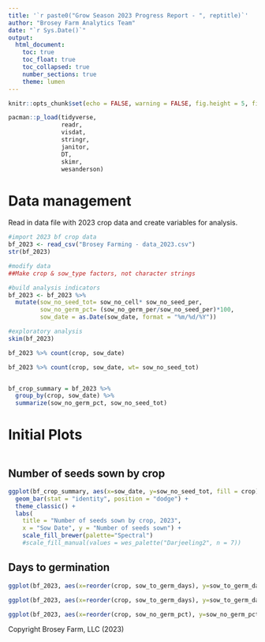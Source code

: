 ```yaml
---
title: '`r paste0("Grow Season 2023 Progress Report - ", reptitle)`'
author: "Brosey Farm Analytics Team"
date: "`r Sys.Date()`"
output: 
  html_document:
    toc: true
    toc_float: true
    toc_collapsed: true
    number_sections: true
    theme: lumen
---
```


```r
knitr::opts_chunk$set(echo = FALSE, warning = FALSE, fig.height = 5, fig.width = 10, fig.align = 'center')

pacman::p_load(tidyverse,
               readr,
               visdat,
               stringr,
               janitor,
               DT,
               skimr,
               wesanderson)


```

# Data management

Read in data file with 2023 crop data and create variables for analysis.

```r

#import 2023 bf crop data
bf_2023 <- read_csv("Brosey Farming - data_2023.csv")
str(bf_2023)

#modify data
##Make crop & sow_type factors, not character strings

#build analysis indicators
bf_2023 <- bf_2023 %>% 
  mutate(sow_no_seed_tot= sow_no_cell* sow_no_seed_per, 
         sow_no_germ_pct= (sow_no_germ_per/sow_no_seed_per)*100,
         sow_date = as.Date(sow_date, format = "%m/%d/%Y"))

#exploratory analysis
skim(bf_2023)

bf_2023 %>% count(crop, sow_date)

bf_2023 %>% count(crop, sow_date, wt= sow_no_seed_tot)


bf_crop_summary = bf_2023 %>% 
  group_by(crop, sow_date) %>% 
  summarize(sow_no_germ_pct, sow_no_seed_tot)

```

# Initial Plots {.tabset .tabset-pills}

```r

```

## Number of seeds sown by crop

```r


ggplot(bf_crop_summary, aes(x=sow_date, y=sow_no_seed_tot, fill = crop)) +
  geom_bar(stat = "identity", position = "dodge") + 
  theme_classic() +
  labs(
    title = "Number of seeds sown by crop, 2023",
    x = "Sow Date", y = "Number of seeds sown") +
    scale_fill_brewer(palette="Spectral")
    #scale_fill_manual(values = wes_palette("Darjeeling2", n = 7))
```

## Days to germination

```r


ggplot(bf_2023, aes(x=reorder(crop, sow_to_germ_days), y=sow_to_germ_days, fill=sow_date)) + geom_col(color="blue") + labs(x = "Crop", y = "Days to germination")

ggplot(bf_2023, aes(x=reorder(crop, sow_to_germ_days), y=sow_to_germ_days, fill=sow_date)) + geom_point(shape= 15, size=5, color="blue") + labs(x = "Crop", y = "Days to germination")

ggplot(bf_2023, aes(x=reorder(crop, sow_no_germ_pct), y=sow_no_germ_pct, fill=sow_date)) + geom_col(color="blue") + labs(x = "Crop", y = "Germination %")

```

Copyright Brosey Farm, LLC (2023)
